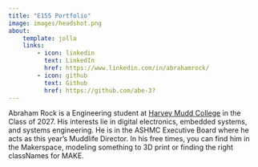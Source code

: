 ```yaml
---
title: "E155 Portfolio"
image: images/headshot.png
about:
    template: jolla
    links:
        - icon: linkedin
          text: LinkedIn
          href: https://www.linkedin.com/in/abrahamrock/
        - icon: github
          text: Github
          href: https://github.com/abe-3?
---
```


Abraham Rock is a Engineering student at [Harvey Mudd College](https://hmc.edu) in the Class of 2027.
His interests lie in digital electronics, embedded systems, and systems engineering. He is in the ASHMC Executive Board where he acts as this year's Muddlife Director. In his free times, you can find him in the Makerspace, modeling something to 3D print or finding the right classNames for MAKE.